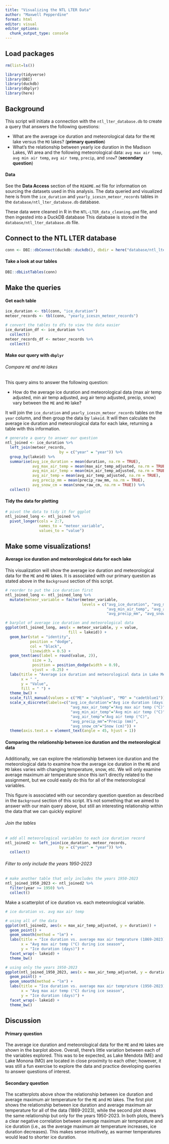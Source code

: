 ```yaml
---
title: "Visualizing the NTL LTER Data"
author: "Maxwell Pepperdine"
format: html
editor: visual
editor_options: 
  chunk_output_type: console
---
```


## Load packages

```r
rm(list=ls())
```

```r
library(tidyverse)
library(DBI)
library(duckdb)
library(dbplyr)
library(here)
```

## Background

This script will initiate a connection with the `ntl_lter_database.db` to create a query that answers the following questions:

- What are the average ice duration and meteorological data for the `ME` lake versus the `MO` lakes? (**primary question**)
- What's the relationship between yearly ice duration in the Madison Lakes, WI area and the following meteorological data: `avg max air temp`, `avg min air temp`, `avg air temp`, `precip`, and `snow`? (**secondary question**)

#### Data

See the **Data Access** section of the `README.md` file for information on sourcing the datasets used in this analysis. The data queried and visualized here is from the `ice_duration` and `yearly_iceszn_meteor_records` tables in the `database/ntl_lter_database.db` database.

These data were cleaned in R in the `NTL-LTER_data_cleaning.qmd` file, and then ingested into a DuckDB database This database is stored in the `database/ntl_lter_database.db` file.

## Connect to the NTL LTER database

```r
conn <- DBI::dbConnect(duckdb::duckdb(), dbdir = here("database/ntl_lter_database.db"))
```

#### Take a look at our tables

```r
DBI::dbListTables(conn)
```

## Make the queries

#### Get each table

```r
ice_duration <- tbl(conn, "ice_duration")
meteor_records <- tbl(conn, "yearly_iceszn_meteor_records")
```

```r
# convert the tables to dfs to view the data easier
ice_duration_df <- ice_duration %>%
  collect()
meteor_records_df <- meteor_records %>%
  collect()
```

#### Make our query with `dbplyr`

###### Compare `ME` and `MO` lakes

This query aims to answer the following question:

-   How do the average ice duration and meteorological data (max air temp adjusted, min air temp adjusted, avg air temp adjusted, precip, snow) vary between the `ME` and `MO` lake?

It will join the `ice_duration` and `yearly_iceszn_meteor_records` tables on the `year` column, and then group the data by `lakeid`. It will then calculate the average ice duration and meteorological data for each lake, returning a table with this information. 

```r
# generate a query to answer our question
ntl_joined <- ice_duration %>% 
  left_join(meteor_records, 
                        by = c("year" = "year")) %>% 
  group_by(lakeid) %>%
  summarise(avg_ice_duration = mean(duration, na.rm = TRUE),
            avg_max_air_temp = mean(max_air_temp_adjusted, na.rm = TRUE),
            avg_min_air_temp = mean(min_air_temp_adjusted, na.rm = TRUE),
            avg_air_temp = mean(avg_air_temp_adjusted, na.rm = TRUE),
            avg_precip_mm = mean(precip_raw_mm, na.rm = TRUE),
            avg_snow_cm = mean(snow_raw_cm, na.rm = TRUE)) %>% 
  collect()
```

#### Tidy the data for plotting 

```r
# pivot the data to tidy it for ggplot
ntl_joined_long <- ntl_joined %>%
  pivot_longer(cols = 2:7,
               names_to = "meteor_variable",
               values_to = "value")
```

## Make some visualizations!

#### Average ice duration and meteorological data for each lake

This visualization will show the average ice duration and meteorological data for the `ME` and `MO` lakes. It is associated with our primary question as stated above in the `Background` section of this script. 

```r
# reorder to put the ice duration first 
ntl_joined_long <- ntl_joined_long %>%
  mutate(meteor_variable = factor(meteor_variable, 
                                  levels = c("avg_ice_duration", "avg_max_air_temp", 
                                             "avg_min_air_temp", "avg_air_temp", 
                                             "avg_precip_mm", "avg_snow_cm")))
```

```r
# barplot of average ice duration and meteorological data
ggplot(ntl_joined_long, aes(x = meteor_variable, y = value, 
                            fill = lakeid)) +
  geom_bar(stat = "identity", 
           position = "dodge", 
           col = "black", 
           linewidth = 0.5) +
  geom_text(aes(label = round(value, 2)), 
            size = 3, 
            position = position_dodge(width = 0.9), 
            vjust = -0.25) +
  labs(title = "Average ice duration and meteorological data in Lake Mendota (ME) \nand Lake Monona (MO) (1869-2023)",
       x = " ",
       y = "Value", 
       fill = " ") +
  theme_bw() + 
  scale_fill_manual(values = c("ME" = "skyblue4", "MO" = "cadetblue1")) +
  scale_x_discrete(labels=c("avg_ice_duration"="Avg ice duration (days)",
                             "avg_max_air_temp"="Avg max air temp (°C)",
                             "avg_min_air_temp"="Avg min air temp (°C)",
                             "avg_air_temp"="Avg air temp (°C)",
                             "avg_precip_mm"="Precip (mm)",
                             "avg_snow_cm"="Snow (cm)")) +
  theme(axis.text.x = element_text(angle = 45, hjust = 1))
```

#### Comparing the relationship between ice duration and the meteorological data

Additionally, we can explore the relationship between ice duration and the meteorological data to examine how the average ice duration in the `ME` and `MO` lakes varies with changing temperature, snow, etc. We will only examine average maximum air temperature since this isn't directly related to the assignment, but we could easily do this for all of the meteorological variables.

This figure is associated with our secondary question question as described in the `Background` section of this script. It's not something that we aimed to answer with our main query above, but still an interesting relationship within the data that we can quickly explore!

###### Join the tables

```r
# add all meteorological variables to each ice duration record
ntl_joined2 <- left_join(ice_duration, meteor_records, 
                        by = c("year" = "year")) %>%
  collect()
```

###### Filter to only include the years 1950-2023

```r
# make another table that only includes the years 1950-2023
ntl_joined_1950_2023 <- ntl_joined2 %>%
  filter(year >= 1950) %>%
  collect()
```

Make a scatterplot of ice duration vs. each meteorological variable.

```r
# ice duration vs. avg max air temp

# using all of the data
ggplot(ntl_joined2, aes(x = max_air_temp_adjusted, y = duration)) +
  geom_point() +
  geom_smooth(method = "lm") +
  labs(title = "Ice duration vs. average max air temprature (1869-2023)",
       x = "Avg max air temp (°C) during ice season",
       y = "Ice duration (days)") +
  facet_wrap(~ lakeid) +
  theme_bw()

# using only the years 1950-2023
ggplot(ntl_joined_1950_2023, aes(x = max_air_temp_adjusted, y = duration)) +
  geom_point() +
  geom_smooth(method = "lm") +
  labs(title = "Ice duration vs. average max air temprature (1950-2023)",
       x = "Avg max air temp (°C) during ice season",
       y = "Ice duration (days)") +
  facet_wrap(~ lakeid) +
  theme_bw()
```

## Discussion 

#### Primary question

The average ice duration and meteorological data for the `ME` and `MO` lakes are shown in the barplot above. Overall, there's little variation between each of the variables explored. This was to be expected, as Lake Mendota (ME) and Lake Monona (MO) are located in close proximity to each other; however, it was still a fun exercise to explore the data and practice developing queries to answer questions of interest.

#### Secondary question

The scatterplots above show the relationship between ice duration and average maximum air temperature for the `ME` and `MO` lakes. The first plot shows the relationship between ice duration and average maximum air temperature for all of the data (1869-2023), while the second plot shows the same relationship but only for the years 1950-2023. In both plots, there's a clear negative correlation between average maximum air temperature and ice duration (i.e., as the average maximum air temperature increases, ice duration decreases). This makes sense intuitively, as warmer temperatures would lead to shorter ice duration. 










